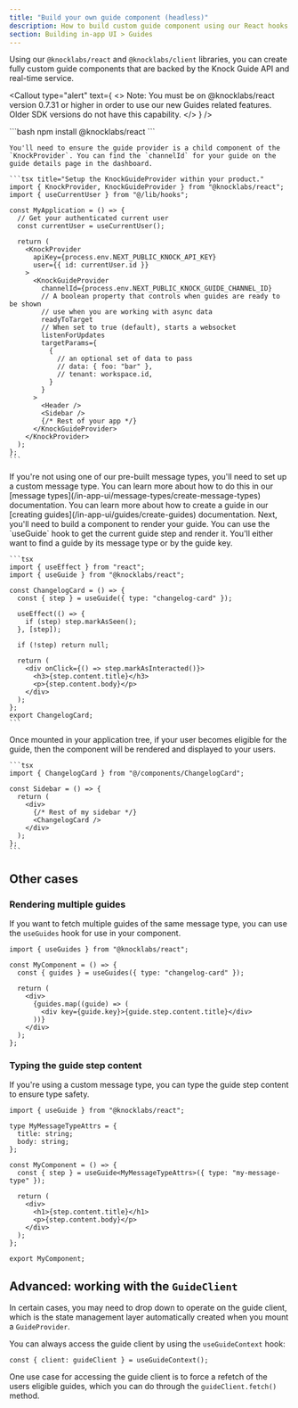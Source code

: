 ```yaml
---
title: "Build your own guide component (headless)"
description: How to build custom guide component using our React hooks and client library.
section: Building in-app UI > Guides
---
```


Using our `@knocklabs/react` and `@knocklabs/client` libraries, you can create fully custom guide components that are backed by the Knock Guide API and real-time service.

<Callout
  type="alert"
  text={
    <>
      <span className="font-bold">Note:</span> You must be on @knocklabs/react
      version 0.7.31 or higher in order to use our new Guides related features.
      Older SDK versions do not have this capability.
    </>
  }
/>

<Steps titleSize="h2">
  <Step title="Install the Knock React SDK.">
    ```bash
    npm install @knocklabs/react
    ```
  </Step>
  <Step title="Setup the KnockGuideProvider within your product.">

    You'll need to ensure the guide provider is a child component of the `KnockProvider`. You can find the `channelId` for your guide on the guide details page in the dashboard.

    ```tsx title="Setup the KnockGuideProvider within your product."
    import { KnockProvider, KnockGuideProvider } from "@knocklabs/react";
    import { useCurrentUser } from "@/lib/hooks";

    const MyApplication = () => {
      // Get your authenticated current user
      const currentUser = useCurrentUser();

      return (
        <KnockProvider
          apiKey={process.env.NEXT_PUBLIC_KNOCK_API_KEY}
          user={{ id: currentUser.id }}
        >
          <KnockGuideProvider
            channelId={process.env.NEXT_PUBLIC_KNOCK_GUIDE_CHANNEL_ID}
            // A boolean property that controls when guides are ready to be shown
            // use when you are working with async data
            readyToTarget
            // When set to true (default), starts a websocket
            listenForUpdates
            targetParams={
              {
                // an optional set of data to pass
                // data: { foo: "bar" },
                // tenant: workspace.id,
              }
            }
          >
            <Header />
            <Sidebar />
            {/* Rest of your app */}
          </KnockGuideProvider>
        </KnockProvider>
      );
    };
    ```

  </Step>
  <Step title="Setup a custom message type.">
    If you're not using one of our pre-built message types, you'll need to set up a custom message type. You can learn more about how to do this in our [message types](/in-app-ui/message-types/create-message-types) documentation.
  </Step>
  <Step title="Create a guide.">
    You can learn more about how to create a guide in our [creating guides](/in-app-ui/guides/create-guides) documentation.
  </Step>
  <Step title="Build a component to render your guide.">
    Next, you'll need to build a component to render your guide. You can use the `useGuide` hook to get the current guide step and render it. You'll either want to find a guide by its message type or by the guide key.

    ```tsx
    import { useEffect } from "react";
    import { useGuide } from "@knocklabs/react";

    const ChangelogCard = () => {
      const { step } = useGuide({ type: "changelog-card" });

      useEffect(() => {
        if (step) step.markAsSeen();
      }, [step]);

      if (!step) return null;

      return (
        <div onClick={() => step.markAsInteracted()}>
          <h3>{step.content.title}</h3>
          <p>{step.content.body}</p>
        </div>
      );
    };
    export ChangelogCard;
    ```

  </Step>
  <Step title="Mount your component under the KnockGuideProvider.">
    Once mounted in your application tree, if your user becomes eligible for the guide, then the component will be rendered and displayed to your users.

    ```tsx
    import { ChangelogCard } from "@/components/ChangelogCard";

    const Sidebar = () => {
      return (
        <div>
          {/* Rest of my sidebar */}
          <ChangelogCard />
        </div>
      );
    };
    ```

  </Step>
</Steps>

## Other cases

### Rendering multiple guides

If you want to fetch multiple guides of the same message type, you can use the `useGuides` hook for use in your component.

```tsx
import { useGuides } from "@knocklabs/react";

const MyComponent = () => {
  const { guides } = useGuides({ type: "changelog-card" });

  return (
    <div>
      {guides.map((guide) => (
        <div key={guide.key}>{guide.step.content.title}</div>
      ))}
    </div>
  );
};
```

### Typing the guide step content

If you're using a custom message type, you can type the guide step content to ensure type safety.

```tsx
import { useGuide } from "@knocklabs/react";

type MyMessageTypeAttrs = {
  title: string;
  body: string;
};

const MyComponent = () => {
  const { step } = useGuide<MyMessageTypeAttrs>({ type: "my-message-type" });

  return (
    <div>
      <h1>{step.content.title}</h1>
      <p>{step.content.body}</p>
    </div>
  );
};

export MyComponent;
```

## Advanced: working with the `GuideClient`

In certain cases, you may need to drop down to operate on the guide client, which is the state management layer automatically created when you mount a `GuideProvider`.

You can always access the guide client by using the `useGuideContext` hook:

```tsx
const { client: guideClient } = useGuideContext();
```

One use case for accessing the guide client is to force a refetch of the users eligible guides, which you can do through the `guideClient.fetch()` method.
